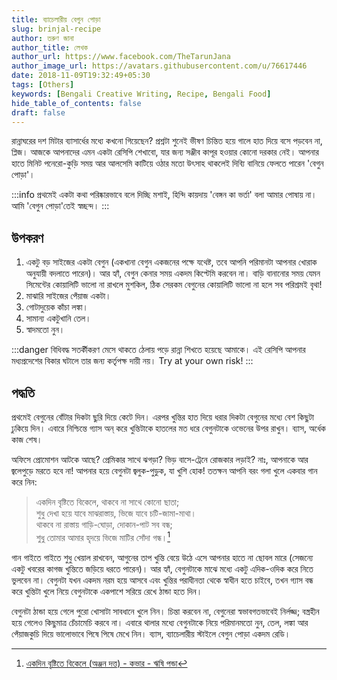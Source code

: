 ```yaml
---
title: ব্যাচেলারীয় বেগুন পোড়া
slug: brinjal-recipe
author: তরুণ জানা
author_title: লেখক
author_url: https://www.facebook.com/TheTarunJana
author_image_url: https://avatars.githubusercontent.com/u/76617446
date: 2018-11-09T19:32:49+05:30
tags: [Others]
keywords: [Bengali Creative Writing, Recipe, Bengali Food]
hide_table_of_contents: false
draft: false
---
```


রান্নাঘরের দশ মিটার ব্যাসার্ধের মধ্যে কখনো গিয়েছেন? প্রশ্নটা শুনেই ভীষণ চিন্তিত হয়ে গালে হাত দিয়ে বসে পড়বেন 
না, প্লিজ। আজকে আপনাদের এমন একটা রেসিপি শেখাবো, যার জন্য সঞ্জীব কাপূর হওয়ার কোনো দরকার নেই। আপনার
হাতে মিনিট পনেরো-কুড়ি সময় আর আলসেমি কাটিয়ে ওঠার মতো উৎসাহ থাকলেই দিব্যি বানিয়ে ফেলতে পারেন 'বেগুন পোড়া'।

<!-- truncate -->

:::info
প্রথমেই একটা কথা পরিষ্কারভাবে বলে দিচ্ছি মশাই, হিন্দি কায়দায় 'বেঙ্গন কা ভর্তা' বলা আমার পোষায় না। আমি 'বেগুন 
পোড়া'তেই স্বচ্ছন্দ। 
:::

## উপকরণ

1. একটু বড় সাইজের একটা বেগুন (একখানা বেগুন একজনের পক্ষে যথেষ্ট, তবে আপনি পরিমানটা আপনার খোরাক অনুযায়ী বদলাতে 
পারেন)। আর হ্যাঁ, বেগুন কেনার সময় একদম কিপ্টেমি করবেন না। বাড়ি বানানোর সময় যেমন সিমেন্টের কোয়ালিটি ভালো না 
রাখলে মুশকিল, ঠিক সেরকম বেগুনের কোয়ালিটি ভালো না হলে সব পরিশ্রমই বৃথা!
2. মাঝারি সাইজের পেঁয়াজ একটা।
3. গোটাদুয়েক কাঁচা লঙ্কা।
4. সামান্য একটুখানি তেল।
5. স্বাদমতো নুন।     

:::danger বিধিবদ্ধ সতর্কীকরণ
মেসে থাকতে ঠেলায় পড়ে রান্না শিখতে হয়েছে আমাকে। এই রেসিপি
আপনার মধ্যপ্রদেশের বিকার ঘটালে তার জন্য কর্তৃপক্ষ দায়ী নয়। Try at your own risk!
:::

## পদ্ধতি

প্রথমেই বেগুনের বোঁটার দিকটা ছুরি দিয়ে কেটে দিন। এরপর খুন্তির হাত দিয়ে ধরার দিকটা বেগুনের মধ্যে বেশ কিছুটা 
ঢুকিয়ে দিন। এবারে নিশ্চিন্তে গ্যাস অন্ করে খুন্তিটাকে হাতলের মত ধরে বেগুনটাকে ওভেনের উপর রাখুন। ব্যাস, অর্ধেক 
কাজ শেষ।

অফিসে প্রোমোশন আটকে আছে? প্রেমিকার সাথে ঝগড়া? ভিড় বাসে-ট্রেনে রোজকার লড়াই? নাঃ, আপনাকে আর জ্বলেপুড়ে 
মরতে হবে না! আপনার হয়ে বেগুনটা জ্বলুক-পুড়ুক, যা খুশি হোক! ততক্ষন আপনি বরং গলা খুলে একবার গান করে নিন:

>একদিন বৃষ্টিতে বিকেলে, থাকবে না সাথে কোনো ছাতা;<br/>
শুধু দেখা হয়ে যাবে মাঝরাস্তায়, ভিজে যাবে চটি-জামা-মাথা।<br/>
থাকবে না রাস্তায় গাড়ি-ঘোড়া, দোকান-পাট সব বন্ধ;<br/>
শুধু তোমার আমার হৃদয়ে ভিজে মাটির সোঁদা গন্ধ।[^1]

গান গাইতে গাইতে শুধু খেয়াল রাখবেন, আগুনের তাপ খুন্তি বেয়ে উঠে এসে আপনার হাতে না ছোবল মারে (সেজন্যে একটু খবরের 
কাগজ খুন্তিতে জড়িয়ে ধরতে পারেন)। আর হ্যাঁ, বেগুনটাকে মাঝে মধ্যে একটু এদিক-ওদিক করে নিতে ভুলবেন না। বেগুনটা যখন 
একদম নরম হয়ে আসবে এবং খুন্তির পরাধীনতা থেকে স্বাধীন হতে চাইবে, তখন গ্যাস বন্ধ করে খুন্তিটা খুলে নিয়ে বেগুনটাকে 
একপাশে সরিয়ে রেখে ঠান্ডা হতে দিন।

বেগুনটা ঠান্ডা হয়ে গেলে পুরো খোসাটা সাবধানে খুলে নিন। চিন্তা করবেন না, বেগুনেরা স্বভাবগতভাবেই নির্লজ্জ; 
বস্ত্রহীন হয়ে গেলেও কিছুমাত্র চেঁচামেচি করবে না। এবারে থালার মধ্যে বেগুনটাকে নিয়ে পরিমানমতো নুন, তেল, লঙ্কা আর 
পেঁয়াজকুচি দিয়ে ভালোভাবে পিষে পিষে মেখে নিন। ব্যাস, ব্যাচেলারীয় স্টাইলে বেগুন পোড়া একদম রেডি।

[^1]: [একদিন বৃষ্টিতে বিকেলে (অঞ্জন দত্ত) - কভার - ঋষি পন্ডা](https://www.youtube.com/watch?v=FABiPZpRd_k)